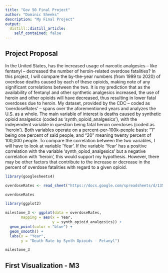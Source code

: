 ```yaml
---
title: "Gov 50 Final Project"
author: "Dominic Sheeks"
description: "My Final Project"
output:
  distill::distill_article:
    self_contained: false
---
```




## Project Proposal

In the United States, has the increased usage of narcotic analgesics – like fentanyl – decreased the number of heroin-related overdose fatalities? In this project, I will compare the by-the-year numbers (from 1999 to 2020) of overdose deaths caused by each of these opioids, making note of any significant correlations between the two. It is my prediction that as the availability of fentanyl and other synthetic analgesics increased, the use of heroin and other opioids will have decreased, thus resulting in lower fatal overdoses due to heroin. My dataset, provided by the CDC – coded as ‘overdoseRates’ – spans over the aforementioned years and analyzes the U.S. as a whole. The main variable of interest is deaths caused by synthetic opioid analgesics (coded as ‘synth_opioid_analgesics’), with the independent variable in question being fatal heroin overdoses (coded as ‘heroin’). Both variables operate on a percent-per-100k-people basis: “1” being one percent of said people, and “20” meaning twenty percent of 100,000 people. To compare the correlation between the two variables, I will have to look at variable ‘Year’. If the variable ‘Year’ has a positive correlation with the variable ‘synth_opiod_analgesics’  but a negative correlation with ‘heroin’, this would support my hypothesis. However, there may be other factors that contribute to the increase or decrease in the percent of overdose fatalities with regard to a given opioid.


```r
library(googlesheets4)

overdoseRates <- read_sheet("https://docs.google.com/spreadsheets/d/135BpS8CTn1LdcUvf7ZwK6GIKSt-LyIPJ_uqbSWqwYgo/edit#gid=0")

overdoseRates
```

```r
library(ggplot2)

milestone_3 <- ggplot(data = overdoseRates,
       mapping = aes(x = Year,
                     y = synth_opioid_analgesics)) +
  geom_point(color = "blue") +
  geom_smooth() +
  labs(x = "Year",
       y = "Death Rate by Synth Opioids - Fetanyl")

milestone_3

```


## First Visualization - M3